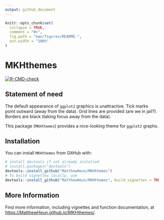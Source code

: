 ```yaml
---
output: github_document
---
```


<!-- README.md is generated from README.Rmd. Please edit that file -->

```r
knitr::opts_chunk$set(
  collapse = TRUE,
  comment = "#>",
  fig.path = "man/figures/README-",
  out.width = "100%"
)
```

# MKHthemes

<!-- badges: start -->
[![R-CMD-check](https://github.com/MatthewHeun/MKHthemes/actions/workflows/R-CMD-check.yaml/badge.svg)](https://github.com/MatthewHeun/MKHthemes/actions/workflows/R-CMD-check.yaml)
<!-- badges: end -->

## Statement of need

The default appearance of `ggplot2` graphics is unattractive. 
Tick marks point outward (away from the data).
Grid lines are provided (are we in jail?).
Borders are black (taking focus away from the data).

This package (`MKHthemes`) provides 
a nice-looking theme for `ggplot2` graphs.


## Installation

You can install `MKHthemes` from GitHub with:

```r
# install devtools if not already installed
# install.packages("devtools")
devtools::install_github("MatthewHeun/MKHthemes")
# To build vignettes locally, use
devtools::install_github("MatthewHeun/MKHthemes", build_vignettes = TRUE)
```


## More Information

Find more information, including vignettes and function documentation, at 
<https://MatthewHeun.github.io/MKHthemes/>.
